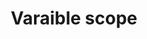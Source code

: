 ---
title: Varaible scope
description: Plugins and configuration settings that can improve the developer experience when working with Tailwind CSS.
---
